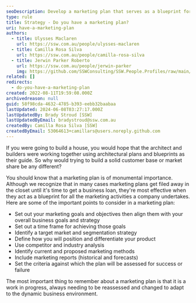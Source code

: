 ```yaml
---
seoDescription: Develop a marketing plan that serves as a blueprint for your business's marketing activities, helping you achieve your goals and stay competitive.
type: rule
title: Strategy - Do you have a marketing plan?
uri: have-a-marketing-plan
authors:
  - title: Ulysses Maclaren
    url: https://ssw.com.au/people/ulysses-maclaren
  - title: Camilla Rosa Silva
    url: https://ssw.com.au/people/camilla-rosa-silva
  - title: Jerwin Parker Roberto
    url: https://ssw.com.au/people/jerwin-parker
    img: https://github.com/SSWConsulting/SSW.People.Profiles/raw/main/Jerwin-Parker/Images/Jerwin-Parker-Profile.jpg
related: []
redirects:
  - do-you-have-a-marketing-plan
created: 2022-08-11T19:59:08.000Z
archivedreason: null
guid: 58f98cda-4632-4785-b393-eebb32baabaa
lastUpdated: 2024-06-08T03:27:17.000Z
lastUpdatedBy: Brady Stroud [SSW]
lastUpdatedByEmail: bradystroud@ssw.com.au
createdBy: Camilla Rosa Silva [SSW]
createdByEmail: 53064613+camillars@users.noreply.github.com
---
```


If you were going to build a house, you would hope that the architect and builders were working together using architectural plans and blueprints as their guide. So why would trying to build a solid customer base or market share be any different?

You should know that a marketing plan is of monumental importance. Although we recognize that in many cases marketing plans get filed away in the closet until it's time to get a business loan, they're most effective when they act as a blueprint for all the marketing activities a company undertakes.
Here are some of the important points to consider in a marketing plan:

- Set out your marketing goals and objectives then align them with your overall business goals and strategy
- Set out a time frame for achieving those goals
- Identify a target market and segmentation strategy
- Define how you will position and differentiate your product
- Use competitor and industry analysis
- Identify current and proposed marketing methods
- Include marketing reports (historical and forecasts)
- Set the criteria against which the plan will be assessed for success or failure

The most important thing to remember about a marketing plan is that it is a work in progress, always needing to be reassessed and changed to adapt to the dynamic business environment.
